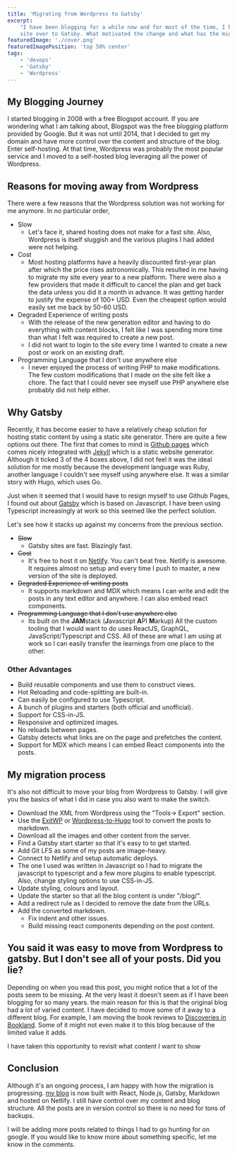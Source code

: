 ```yaml
---
title: 'Migrating from Wordpress to Gatsby'
excerpt:
    "I have been blogging for a while now and for most of the time, I have been on WordPress. But, I am migrating my
    site over to Gatsby. What motivated the change and what has the migration process been so far. Let's find out."
featuredImage: './cover.png'
featuredImagePosition: 'top 50% center'
tags:
    - 'devops'
    - 'Gatsby'
    - 'Wordpress'
---
```


## My Blogging Journey

I started blogging in 2008 with a free Blogspot account. If you are wondering what I am talking about, Blogspot was the
free blogging platform provided by Google. But it was not until 2014, that I decided to get my domain and have more
control over the content and structure of the blog. Enter self-hosting. At that time, Wordpress was probably the most
popular service and I moved to a self-hosted blog leveraging all the power of Wordpress.

## Reasons for moving away from Wordpress

There were a few reasons that the Wordpress solution was not working for me anymore. In no particular order,

-   Slow
    -   Let's face it, shared hosting does not make for a fast site. Also, Wordpress is itself sluggish and the various
        plugins I had added were not helping.
-   Cost
    -   Most hosting platforms have a heavily discounted first-year plan after which the price rises astronomically.
        This resulted in me having to migrate my site every year to a new platform. There were also a few providers that
        made it difficult to cancel the plan and get back the data unless you did it a month in advance. It was getting
        harder to justify the expense of 100+ USD. Even the cheapest option would easily set me back by 50-60 USD.
-   Degraded Experience of writing posts
    -   With the release of the new generation editor and having to do everything with content blocks, I felt like I was
        spending more time than what I felt was required to create a new post.
    -   I did not want to login to the site every time I wanted to create a new post or work on an existing draft.
-   Programming Language that I don't use anywhere else
    -   I never enjoyed the process of writing PHP to make modifications. The few custom modifications that I made on
        the site felt like a chore. The fact that I could never see myself use PHP anywhere else probably did not help
        either.

## Why Gatsby

Recently, it has become easier to have a relatively cheap solution for hosting static content by using a static site
generator. There are quite a few options out there. The first that comes to mind is
[Github pages](https://pages.github.com/) which comes nicely integrated with [Jekyll](https://jekyllrb.com) which is a
static website generator. Although it ticked 3 of the 4 boxes above, I did not feel it was the ideal solution for me
mostly because the development language was Ruby, another language I couldn't see myself using anywhere else. It was a
similar story with Hugo, which uses Go.

Just when it seemed that I would have to resign myself to use Github Pages, I found out about
[Gatsby](https://gatsbyjs.org) which is based on Javascript. I have been using Typescript increasingly at work so this
seemed like the perfect solution.

Let's see how it stacks up against my concerns from the previous section.

-   ~~Slow~~
    -   Gatsby sites are fast. Blazingly fast.
-   ~~Cost~~
    -   It's free to host it on [Netlify](http://www.netlify.com). You can't beat free. Netlify is awesome. It requires
        almost no setup and every time I push to master, a new version of the site is deployed.
-   ~~Degraded Experience of writing posts~~
    -   It supports markdown and MDX which means I can write and edit the posts in any text editor and anywhere. I can
        also embed react components.
-   ~~Programming Language that I don't use anywhere else~~
    -   Its built on the **JAM**stack (**J**avascript **A**PI **M**arkup) All the custom tooling that I would want to do
        uses ReactJS, GraphQL, JavaScript/Typescript and CSS. All of these are what I am using at work so I can easily
        transfer the learnings from one place to the other.

### Other Advantages

-   Build reusable components and use them to construct views.
-   Hot Reloading and code-splitting are built-in.
-   Can easily be configured to use Typescript.
-   A bunch of plugins and starters (both official and unofficial).
-   Support for CSS-in-JS.
-   Responsive and optimized images.
-   No reloads between pages.
-   Gatsby detects what links are on the page and prefetches the content.
-   Support for MDX which means I can embed React components into the posts.

## My migration process

It's also not difficult to move your blog from Wordpress to Gatsby. I will give you the basics of what I did in case you
also want to make the switch.

-   Download the XML from Wordpress using the "Tools-> Export" section.
-   Use the [ExitWP](https://github.com/thomasf/exitwp) or
    [Wordpress-to-Hugo](https://github.com/SchumacherFM/wordpress-to-hugo-exporter) tool to convert the posts to
    markdown.
-   Download all the images and other content from the server.
-   Find a Gatsby start starter so that it's easy to to get started.
-   Add Git LFS as some of my posts are image-heavy.
-   Connect to Netlify and setup automatic deploys.
-   The one I used was written in Javascript so I had to migrate the javascript to typescript and a few more plugins to
    enable typescript. Also, change styling options to use CSS-in-JS.
-   Update styling, colours and layout.
-   Update the starter so that all the blog content is under "/blog/".
-   Add a redirect rule as I decided to remove the date from the URLs.
-   Add the converted markdown.
    -   Fix indent and other issues.
    -   Build missing react components depending on the post content.

## You said it was easy to move from Wordpress to gatsby. But I don't see all of your posts. Did you lie?

Depending on when you read this post, you might notice that a lot of the posts seem to be missing. At the very least it
doesn't seem as if I have been blogging for so many years. the main reason for this is that the original blog had a lot
of varied content. I have decided to move some of it away to a different blog. For example, I am moving the book reviews
to [Discoveries in Bookland](https://www.discoveriesinbookland.com/). Some of it might not even make it to this blog
because of the limited value it adds.

I have taken this opportunity to revisit what content I want to show

## Conclusion

Although it's an ongoing process, I am happy with how the migration is progressing.
[my blog](https://www.ankursheel.com) is now built with React, Node.js, Gatsby, Markdown and hosted on Netlify. I still
have control over my content and blog structure. All the posts are in version control so there is no need for tons of
backups.

I will be adding more posts related to things I had to go hunting for on google. If you would like to know more about
something specific, let me know in the comments.
